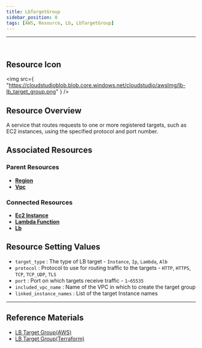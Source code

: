 ```yaml
---
title: LbTargetGroup
sidebar_position: 0
tags: [AWS, Resource, Lb, LbTargetGroup]
---
```


<hr />
<br />

## Resource Icon

<img
    src={
        "https://cloudstudioblob.blob.core.windows.net/cloudstudio/awsImg/lb-lb_target_group.png"
    }
/>

## Resource Overview

A service that routes requests to one or more registered targets, such as EC2 instances, using the specified protocol and port number.

## Associated Resources

### Parent Resources

-   [**Region**](https://docs.cstudio.app/en/docs/resource/aws/Base/Region)
-   [**Vpc**](https://docs.cstudio.app/en/docs/resource/aws/Vpc/Vpc)

### Connected Resources

-   [**Ec2 Instance**](https://docs.cstudio.app/en/docs/resource/aws/Ec2/Instance)
-   [**Lambda Function**](https://docs.cstudio.app/en/docs/resource/aws/Lambda/LambdaFunction)
-   [**Lb**](https://docs.cstudio.app/en/docs/resource/aws/Lb)

## Resource Setting Values

-   `target_type` : The type of LB target - `Instance`, `Ip`, `Lambda`, `Alb`
-   `protocol` : Protocol to use for routing traffic to the targets - `HTTP`, `HTTPS`, `TCP`, `TCP_UDP`, `TLS`
-   `port` : Port on which targets receive traffic - `1~65535`
-   `included_vpc_name` : Name of the VPC in which to create the target group
-   `linked_instance_names` : List of the target Instance names


---

## Reference Materials

-   [LB Target Group(AWS)](https://docs.aws.amazon.com/ko_kr/elasticloadbalancing/latest/application/load-balancer-target-groups.html)
-   [LB Target Group(Terraform)](https://registry.terraform.io/providers/hashicorp/aws/latest/docs/resources/lb_target_group)